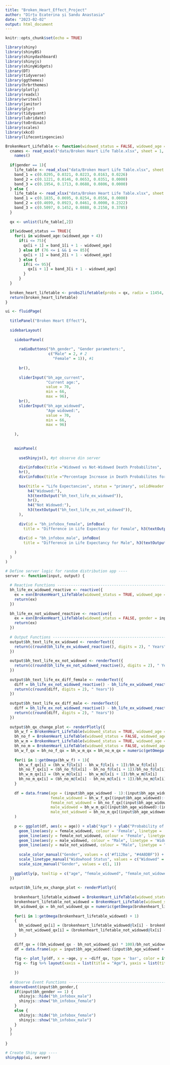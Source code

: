 ```yaml
---
title: "Broken_Heart_Effect_Project"
author: "Dîrțu Ecaterina și Sandu Anastasia"
date: "2023-02-02"
output: html_document
---
```


```r
knitr::opts_chunk$set(echo = TRUE)
```

```r
library(shiny)
library(shinyBS)
library(shinydashboard)
library(shinyjs)
library(shinyWidgets)
library(DT)
library(tidyverse)
library(ggthemes)
library(hrbrthemes)
library(plotly)
library(readxl)
library(writexl)
library(janitor)
library(plyr)
library(tidyquant)
library(lubridate)
library(toOrdinal)
library(scales)
library(xkcd)
library(lifecontingencies)

BrokenHeart_LifeTable <- function(widowed_status = FALSE, widowed_age = NULL, gender = 1){
  cnames <- read_excel("data/Broken Heart Life Table.xlsx", sheet = 1, n_max = 0) %>%
    names()
  
  if(gender == 1){
    life_table <- read_xlsx("data/Broken Heart Life Table.xlsx", sheet = 2, skip = 1, col_names = cnames) 
    band_1 = c(0.0295, 0.0321, 0.0223, 0.0163, 0.0226)
    band_2 = c(0.1221, 0.0146, 0.0653, 0.0351, 0.0000)
    band_3 = c(0.1954, 0.1713, 0.0688, 0.0806, 0.0000)
  } else {
    life_table <- read_xlsx("data/Broken Heart Life Table.xlsx", sheet = 1, skip = 1, col_names = cnames)
    band_1 = c(0.1835, 0.0695, 0.0254, 0.0556, 0.0000)
    band_2 = c(0.4699, 0.0923, 0.0461, 0.0000, 0.2322)
    band_3 = c(0.5097, 0.1452, 0.0888, 0.2150, 0.3785)
  }
  
  qx <- unlist(life_table[,2])
  
  if(widowed_status == TRUE){
    for(i in widowed_age:(widowed_age + 4))
      if(i <= 75){
        qx[i + 1] = band_1[i + 1 - widowed_age]
      } else if (76 <= i && i <= 85){
        qx[i + 1] = band_2[i + 1 - widowed_age]
      } else {
        if(i <= 95){
          qx[i + 1] = band_3[i + 1 - widowed_age]
        }
      }
  }
  
  broken_heart_lifetable <- probs2lifetable(probs = qx, radix = 11454, "qx", name = "broken_heart_lifetable")
  return(broken_heart_lifetable)
}

ui <- fluidPage(
  
  titlePanel("Broken Heart Effect"),
  
  sidebarLayout(
    
    sidebarPanel(
      
      radioButtons("bh_gender", "Gender parameters:",
                   c("Male" = 2, # 2
                     "Female" = 1)), #1
      
      br(),
      
      sliderInput("bh_age_current",
                  "Current age:",
                  value = 70,
                  min = 66,
                  max = 96),
      br(),
      sliderInput("bh_age_widowed",
                  "Age widowed:",
                  value = 70,
                  min = 66,
                  max = 96)
      
    ),
    
    
    mainPanel(
     
      useShinyjs(), #pt observe din server
      
      div(infoBox(title ="Widowed vs Not-Widowed Death Probabilites",  width = 32, icon = icon(""), plotlyOutput("bh_qx_change_plot"),hr())),
      hr(),
      div(infoBox(title ="Percentage Increase in Death Probabilites for Widowed Life", width = 32, icon = icon(""), plotlyOutput("bh_life_ex_change_plot"),hr())),
      
      box(title = "Life Expectancies", status = "primary", solidHeader = T, height = "270px",
          h4("Widowed:"),
          h3(textOutput("bh_text_life_ex_widowed")),
          hr(),
          h4("Not Widowed:"),
          h3(textOutput("bh_text_life_ex_not_widowed")),
      ),
      
      div(id = "bh_infobox_female", infoBox(
        title = "Difference in Life Expectancy for Female", h3(textOutput('bh_text_life_ex_diff_female')), width = 10,icon = icon(""))),
      
      div(id = "bh_infobox_male", infoBox(
        title = "Difference in Life Expectancy for Male", h3(textOutput('bh_text_life_ex_diff_male')), width = 10, icon = icon("")))
      
    )
  )
)

# Define server logic for random distribution app ----
server <- function(input, output) {
  
  # Reactive Functions -----------------------------------------------------
  bh_life_ex_widowed_reactive <- reactive({
    ex = exn(BrokenHeart_LifeTable(widowed_status = TRUE, widowed_age = input$bh_age_widowed, gender = input$bh_gender), input$bh_age_current)
    return(ex)
  })
  
  bh_life_ex_not_widowed_reactive <- reactive({
    ex = exn(BrokenHeart_LifeTable(widowed_status = FALSE, gender = input$bh_gender), input$bh_age_current)
    return(ex)
  })
  
  # Output Functions --------------------------------------------------------
  output$bh_text_life_ex_widowed <- renderText({
    return(c(round(bh_life_ex_widowed_reactive(), digits = 2), " Years"))
  })
  
  output$bh_text_life_ex_not_widowed <- renderText({
    return(c(round(bh_life_ex_not_widowed_reactive(), digits = 2), " Years"))
  })
  
  output$bh_text_life_ex_diff_female <- renderText({
    diff = bh_life_ex_not_widowed_reactive() - bh_life_ex_widowed_reactive()
    return(c(round(diff, digits = 2), " Years"))
  })
  
  output$bh_text_life_ex_diff_male <- renderText({
    diff = bh_life_ex_not_widowed_reactive() - bh_life_ex_widowed_reactive()
    return(c(round(diff, digits = 2), " Years"))
  })
  
  output$bh_qx_change_plot <- renderPlotly({
    bh_w_f = BrokenHeart_LifeTable(widowed_status = TRUE, widowed_age = input$bh_age_widowed, gender = 1)
    bh_no_f = BrokenHeart_LifeTable(widowed_status = FALSE, widowed_age = input$bh_age_widowed, gender = 1)
    bh_w_m = BrokenHeart_LifeTable(widowed_status = TRUE, widowed_age = input$bh_age_widowed, gender = 2)
    bh_no_m = BrokenHeart_LifeTable(widowed_status = FALSE, widowed_age = input$bh_age_widowed, gender = 2)
    bh_w_f_qx = bh_no_f_qx = bh_w_m_qx = bh_no_m_qx = numeric(getOmega(bh_w_f))
    
    for(i in 1:getOmega(bh_w_f) + 1){
      bh_w_f_qx[i] = (bh_w_f@lx[i] - bh_w_f@lx[i + 1])/bh_w_f@lx[i]
      bh_no_f_qx[i] = (bh_no_f@lx[i] - bh_no_f@lx[i + 1])/bh_no_f@lx[i]
      bh_w_m_qx[i] = (bh_w_m@lx[i] - bh_w_m@lx[i + 1])/bh_w_m@lx[i]
      bh_no_m_qx[i] = (bh_no_m@lx[i] - bh_no_m@lx[i + 1])/bh_no_m@lx[i]
    }
    
    df = data.frame(age = (input$bh_age_widowed - 1):(input$bh_age_widowed + 4), 
                    female_widowed = bh_w_f_qx[(input$bh_age_widowed):(input$bh_age_widowed + 5)],
                    female_not_widowed = bh_no_f_qx[(input$bh_age_widowed):(input$bh_age_widowed + 5)],
                    male_widowed = bh_w_m_qx[(input$bh_age_widowed):(input$bh_age_widowed + 5)],
                    male_not_widowed = bh_no_m_qx[(input$bh_age_widowed):(input$bh_age_widowed + 5)]
    )
    
    p <- ggplot(df, aes(x = age)) + xlab("Age") + ylab("Probability of Death (qx rate)") +
      geom_line(aes(y = female_widowed, colour = 'Female', linetype = 'Widowed', size = "Female")) + 
      geom_line(aes(y = female_not_widowed, colour = 'Female', linetype = 'Not Widowed', size = "Female")) + 
      geom_line(aes(y = male_widowed, colour = "Male", linetype = 'Widowed', size = "Male")) + 
      geom_line(aes(y = male_not_widowed, colour = "Male", linetype = "Not Widowed", size = "Male")) +
      
      scale_color_manual("Gender", values = c('#f112be', "#4A8DBF")) +
      scale_linetype_manual("Widowhood Status", values = c("Widowed" = 1, "Not Widowed" = 2)) +
      scale_size_manual("Gender", values = c(1, 1))
    
    ggplotly(p, tooltip = c("age", "female_widowed", "female_not_widowed", "male_widowed", "male_not_widowed")) 
  })
  
  output$bh_life_ex_change_plot <- renderPlotly({
    
    brokenheart_lifetable_widowed = BrokenHeart_LifeTable(widowed_status = TRUE, widowed_age = input$bh_age_widowed, gender = input$bh_gender)
    brokenheart_lifetable_not_widowed = BrokenHeart_LifeTable(widowed_status = FALSE, gender = input$bh_gender)
    bh_widowed_qx = bh_not_widowed_qx = numeric(getOmega(brokenheart_lifetable_widowed))
    
    for(i in 1:getOmega(brokenheart_lifetable_widowed) + 1)
    {
      bh_widowed_qx[i] = (brokenheart_lifetable_widowed@lx[i] - brokenheart_lifetable_widowed@lx[i + 1])/brokenheart_lifetable_widowed@lx[i]
      bh_not_widowed_qx[i] = (brokenheart_lifetable_not_widowed@lx[i] - brokenheart_lifetable_not_widowed@lx[i + 1])/brokenheart_lifetable_not_widowed@lx[i]
    }
    
    diff_qx = ((bh_widowed_qx - bh_not_widowed_qx) * 100)/bh_not_widowed_qx
    df = data.frame(age = input$bh_age_widowed:(input$bh_age_widowed + 4), diff_qx = diff_qx[(input$bh_age_widowed + 1):(input$bh_age_widowed + 5)])
    
    fig <- plot_ly(df, x = ~age, y = ~diff_qx, type = 'bar', color = if(input$bh_gender == 1){I('#f112be')}else{I('#4A8DBF')})
    fig <- fig %>% layout(xaxis = list(title = "Age"), yaxis = list(title = "% increase in qx rate"))
  
    })
  
  # Observe Event Functions -------------------------------------------------
  observeEvent(input$bh_gender,{
    if(input$bh_gender == 1) {
      shinyjs::hide("bh_infobox_male")
      shinyjs::show("bh_infobox_female")
    } 
    else {
      shinyjs::hide("bh_infobox_female")
      shinyjs::show("bh_infobox_male")
    }
  }
  )
  
}

# Create Shiny app ----
shinyApp(ui, server)
```
